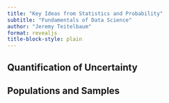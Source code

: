 ```yaml
---
title: "Key Ideas from Statistics and Probability"
subtitle: "Fundamentals of Data Science"
author: "Jeremy Teitelbaum"
format: revealjs
title-block-style: plain
---
```

## Quantification of Uncertainty

## Populations and Samples

